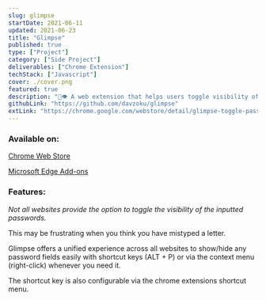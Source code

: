 ```yaml
---
slug: glimpse
startDate: 2021-06-11
updated: 2021-06-23
title: "Glimpse"
published: true
type: ["Project"]
category: ["Side Project"]
deliverables: ["Chrome Extension"]
techStack: ["Javascript"]
cover: ./cover.png
featured: true
description: "🔑👁 A web extension that helps users toggle visibility of password fields universally"
githubLink: "https://github.com/davzoku/glimpse"
extLink: "https://chrome.google.com/webstore/detail/glimpse-toggle-password-w/bghfjbhadcfkncomakojfpdfaodjngjj"
---
```


<BasicImage
  src="https://res.cloudinary.com/wtkw/image/upload/v1626364708/waltertengcom/projects/glimpse/cover_nqcwwb.png"
  alt="cover"
/>

### Available on:

[Chrome Web Store](https://chrome.google.com/webstore/detail/glimpse-toggle-password-w/bghfjbhadcfkncomakojfpdfaodjngjj)

[Microsoft Edge Add-ons](https://microsoftedge.microsoft.com/addons/detail/glimpse-toggle-password-/ajjjpgnoagahfmgpjgpeciajkeilgmfg)

### Features:

<BasicImage
  src="https://res.cloudinary.com/wtkw/image/upload/v1626364961/waltertengcom/projects/glimpse/example_rwmvhx.jpg"
  alt="Sites may or may not have the option to show password"
/>

_Not all websites provide the option to toggle the visibility of the inputted passwords._

This may be frustrating when you think you have mistyped a letter.

Glimpse offers a unified experience across all websites to show/hide any password fields easily with shortcut keys (ALT + P) or via the context menu (right-click) whenever you need it.

The shortcut key is also configurable via the chrome extensions shortcut menu.
